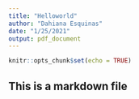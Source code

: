 ```yaml
---
title: "Helloworld"
author: "Dahiana Esquinas"
date: "1/25/2021"
output: pdf_document
---
```


```r
knitr::opts_chunk$set(echo = TRUE)
```

## This is a markdown file


